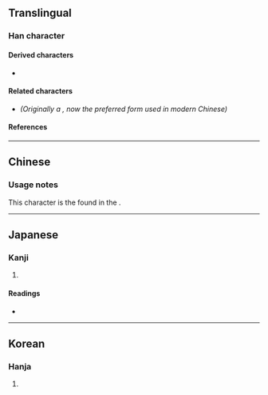 {{also|甜}}
{{character info/new}}
==Translingual==

===Han character===
{{Han char|rn=99|rad=甘|as=06|sn=11|four=42764|canj=TMHJR|ids=⿰甘舌}}

====Derived characters====
* {{l|mul|[[𭞍]]}}

====Related characters====
* {{l|mul|[[甜]]}} ''(Originally a {{w|Variant Chinese characters|variant form}}, now the preferred form used in modern Chinese)''

====References====
{{Han ref|kx=0754.110|dkj=21655|dj=1161.050|hdz=42414.100|uh=751B}}

----

==Chinese==
{{zh-see|甜|vt}}

===Usage notes===
This character is the {{zh-original|甜|nocap=y|dot=}} found in the {{w|Kangxi dictionary}}.

----

==Japanese==

===Kanji===
{{ja-kanji|grade=|rs=甘06}}

# {{rfdef|ja|sort=甘06}}

====Readings====
* {{ja-readings|on=[[てん]] (ten)|kun=[[うまい]] (umai)|nanori=}}

----

==Korean==

===Hanja===
{{ko-hanja|hangeul=첨|eumhun=|rv=cheom|mr=ch'ŏm|y=chem}}

# {{rfdef|ko|sort=甘06}}